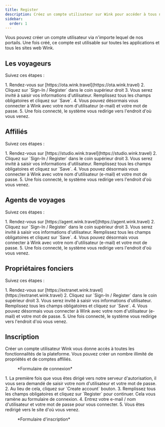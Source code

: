 ```yaml
---
title: Register
description: Créez un compte utilisateur sur Wink pour accéder à tous nos services.
sidebar:
  order: 1
---
```


Vous pouvez créer un compte utilisateur via n'importe lequel de nos portails. Une fois créé, ce compte est utilisable sur toutes les applications et tous les sites web Wink.

## Les voyageurs

Suivez ces étapes :

<Steps>
  1. Rendez-vous sur [https://ota.wink.travel](https://ota.wink.travel)
  2. Cliquez sur `Sign-In / Register` dans le coin supérieur droit
  3. Vous serez invité à saisir vos informations d'utilisateur. Remplissez tous les champs obligatoires et cliquez sur `Save`.
  4. Vous pouvez désormais vous connecter à Wink avec votre nom d'utilisateur (e-mail) et votre mot de passe.
  5. Une fois connecté, le système vous redirige vers l'endroit d'où vous venez.
</Steps>


## Affiliés

Suivez ces étapes :

<Steps>
  1. Rendez-vous sur [https://studio.wink.travel](https://studio.wink.travel)
  2. Cliquez sur `Sign-In / Register` dans le coin supérieur droit
  3. Vous serez invité à saisir vos informations d'utilisateur. Remplissez tous les champs obligatoires et cliquez sur `Save`.
  4. Vous pouvez désormais vous connecter à Wink avec votre nom d'utilisateur (e-mail) et votre mot de passe.
  5. Une fois connecté, le système vous redirige vers l'endroit d'où vous venez.
</Steps>


## Agents de voyages

Suivez ces étapes :

<Steps>
  1. Rendez-vous sur [https://agent.wink.travel](https://agent.wink.travel)
  2. Cliquez sur `Sign-In / Register` dans le coin supérieur droit
  3. Vous serez invité à saisir vos informations d'utilisateur. Remplissez tous les champs obligatoires et cliquez sur `Save`.
  4. Vous pouvez désormais vous connecter à Wink avec votre nom d'utilisateur (e-mail) et votre mot de passe.
  5. Une fois connecté, le système vous redirige vers l'endroit d'où vous venez.
</Steps>


## Propriétaires fonciers

Suivez ces étapes :

<Steps>
  1. Rendez-vous sur [https://extranet.wink.travel](https://extranet.wink.travel)
  2. Cliquez sur `Sign-In / Register` dans le coin supérieur droit
  3. Vous serez invité à saisir vos informations d'utilisateur. Remplissez tous les champs obligatoires et cliquez sur `Save`.
  4. Vous pouvez désormais vous connecter à Wink avec votre nom d'utilisateur (e-mail) et votre mot de passe.
  5. Une fois connecté, le système vous redirige vers l'endroit d'où vous venez.
</Steps>


## Inscription

Créer un compte utilisateur Wink vous donne accès à toutes les fonctionnalités de la plateforme. Vous pouvez créer un nombre illimité de propriétés et de comptes affiliés.

<figure>
  <CloudinaryImage width="350" height="553" resize="scale" quality="best" alt="Se connecter" src="academy/sign-in" errorImage="noimage_opaque_nyrtl0.png" />

  <figcaption>*Formulaire de connexion*</figcaption>
</figure>


<Steps>
  1. La première fois que vous êtes dirigé vers notre serveur d'autorisation, il vous sera demandé de saisir votre nom d'utilisateur et votre mot de passe.
  2. Au lieu de cela, cliquez sur `Create account` bouton.
  3. Remplissez tous les champs obligatoires et cliquez sur `Register` pour continuer. Cela vous ramène au formulaire de connexion.
  4. Entrez votre e-mail / nom d'utilisateur et votre mot de passe pour vous connecter.
  5. Vous êtes redirigé vers le site d'où vous venez.
</Steps>


<figure>
  <CloudinaryImage width="350" height="615" resize="scale" quality="best" alt="Registre" src="academy/register" errorImage="noimage_opaque_nyrtl0.png" />

  <figcaption>*Formulaire d'inscription*</figcaption>
</figure>

